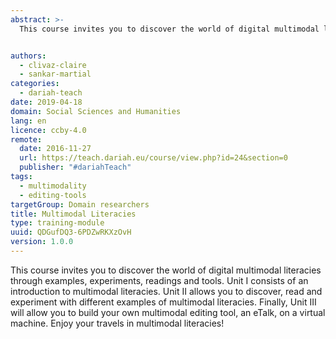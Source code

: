 ```yaml
---
abstract: >-
  This course invites you to discover the world of digital multimodal literacies through history, examples, experiments and editing tools. In the last unit you will be able to build your own multimodal editing tool, an eTalk.


authors:
  - clivaz-claire
  - sankar-martial
categories:
  - dariah-teach
date: 2019-04-18
domain: Social Sciences and Humanities
lang: en
licence: ccby-4.0
remote:
  date: 2016-11-27
  url: https://teach.dariah.eu/course/view.php?id=24&section=0
  publisher: "#dariahTeach"
tags:
  - multimodality
  - editing-tools
targetGroup: Domain researchers
title: Multimodal Literacies
type: training-module
uuid: QDGufDQ3-6PDZwRKXzOvH
version: 1.0.0
---
```


This course invites you to discover the world of digital multimodal literacies through examples, experiments, readings and tools. Unit I consists of an introduction to multimodal literacies. Unit II allows you to discover, read and experiment with different examples of multimodal literacies. Finally, Unit III will allow you to build your own multimodal editing tool, an eTalk, on a virtual machine. Enjoy your travels in multimodal literacies!

<ExternalResource title="Interested in learning more?" subtitle="Check out Multimodal Literacies on #dariahTeach" url="https://teach.dariah.eu/course/view.php?id=24" />
